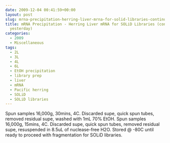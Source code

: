 ```yaml
---
date: 2009-12-04 00:41:59+00:00
layout: post
slug: mrna-precipitation-herring-liver-mrna-for-solid-libraries-continued-from-yesterday
title: mRNA Precipitation - Herring Liver mRNA for SOLiD Libraries (continued from
  yesterday)
categories:
  - 2009
  - Miscellaneous
tags:
  - 2L
  - 3L
  - 4L
  - 6L
  - EtOH precipitation
  - library prep
  - liver
  - mRNA
  - Pacific herring
  - SOLiD
  - SOLiD libraries
---
```


Spun samples 16,000g, 30mins, 4C. Discarded supe, quick spun tubes, removed residual supe, washed with 1mL 70% EtOH. Spun samples 16,000g, 15mins, 4C. Discarded supe, quick spun tubes, removed residual supe, resuspended in 8.5uL of nuclease-free H2O. Stored @ -80C until ready to proceed with fragmentation for SOLiD libraries.
